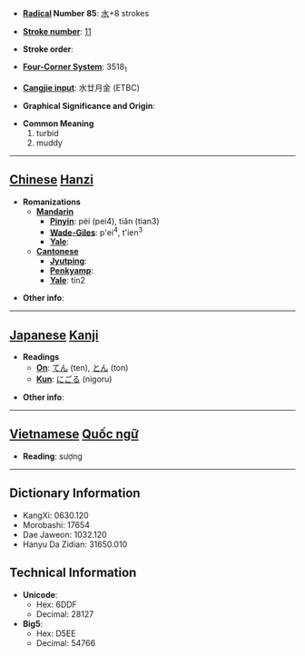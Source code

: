 * '''[[Wiktionary:Chinese radical index| Radical]] Number 85''': [[Wiktionary:Chinese radical index 水|水]]+8 strokes

* '''[[Wiktionary:Chinese total strokes index|Stroke number]]''': [[Wiktionary:Chinese total strokes index 11|11]]

* '''Stroke order''': 

* '''[[Wiktionary:Chinese four corner index|Four-Corner System]]''': 3518<sub>1</sub>

* '''[[Wiktionary:Chinese Cangjie index|Cangjie input]]''': 水廿月金 (ETBC)

* '''Graphical Significance and Origin''': 

* '''Common Meaning'''
*#turbid
*# muddy


----

== [[Chinese]] [[Hanzi]] ==

* '''Romanizations'''
** '''[[Mandarin]]'''
*** '''[[Pinyin]]''': pèi (pei4), tiǎn (tian3)
*** '''[[Wade-Giles]]''': p'ei<sup>4</sup>, t'ien<sup>3</sup>
*** '''[[Yale]]''': 
** '''[[Cantonese]]'''
*** '''[[Jyutping]]''':
*** '''[[Penkyamp]]''': 
*** '''[[Yale]]''': tin2

* '''Other info''': 

----

== [[Japanese]] [[Kanji]] ==

* '''Readings'''
** '''[[On]]''': [[てん]] (ten), [[とん]] (ton)
** '''[[Kun]]''': [[にごる]] (nigoru)

* '''Other info''':  


----

== [[Vietnamese]] [[Quốc ngữ]] ==

* '''Reading''': sượng

----

== Dictionary Information ==

* KangXi: 0630.120
* Morobashi: 17654
* Dae Jaweon: 1032.120
* Hanyu Da Zidian: 31650.010

== Technical Information ==

* '''Unicode''':
** Hex: 6DDF
** Decimal: 28127
* '''Big5''':
** Hex: D5EE
** Decimal: 54766